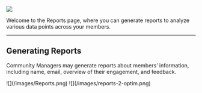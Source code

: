 ![](/images/Reports.png)

Welcome to the Reports page, where you can generate reports to analyze various data points across your members.

---

## **Generating Reports**

Community Managers may generate reports about members’ information, including name, email, overview of their engagement, and feedback.

<Steps>
  <Step title="Go to Reports > Generate Report">
    ![](/images/Reports.png)
  </Step>
  <Step title="Select Information and Export to CSV">
    ![](/images/reports-2-optim.png)
  </Step>
</Steps>
